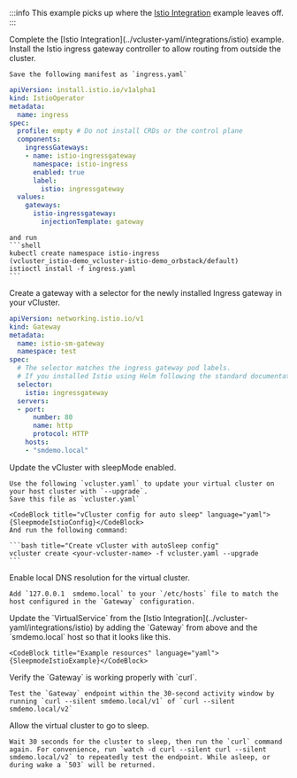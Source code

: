 
:::info
This example picks up where the [Istio Integration](../vcluster-yaml/integrations/istio) example leaves off.
:::

<Flow id="sleepmode-ingress-example">
  <Step>
    Complete the [Istio Integration](../vcluster-yaml/integrations/istio) example.
  </Step>
  <Step>
    Install the Istio ingress gateway controller to allow routing from outside the cluster.

    Save the following manifest as `ingress.yaml`

```yaml
apiVersion: install.istio.io/v1alpha1
kind: IstioOperator
metadata:
  name: ingress
spec:
  profile: empty # Do not install CRDs or the control plane
  components:
    ingressGateways:
    - name: istio-ingressgateway
      namespace: istio-ingress
      enabled: true
      label:
        istio: ingressgateway
  values:
    gateways:
      istio-ingressgateway:
        injectionTemplate: gateway
```
    and run
    ```shell
    kubectl create namespace istio-ingress                                                                                                                                        (vcluster_istio-demo_vcluster-istio-demo_orbstack/default)
    istioctl install -f ingress.yaml
    ```
  </Step>

  <Step>
    Create a gateway with a selector for the newly installed Ingress gateway in your vCluster.

```yaml
apiVersion: networking.istio.io/v1
kind: Gateway
metadata:
  name: istio-sm-gateway
  namespace: test
spec:
  # The selector matches the ingress gateway pod labels.
  # If you installed Istio using Helm following the standard documentation, this would be "istio=ingress"
  selector:
    istio: ingressgateway
  servers:
  - port:
      number: 80
      name: http
      protocol: HTTP
    hosts:
    - "smdemo.local"

```
  </Step>

  <Step>
    Update the vCluster with sleepMode enabled.

    Use the following `vcluster.yaml` to update your virtual cluster on your host cluster with `--upgrade`.
    Save this file as `vcluster.yaml`

    <CodeBlock title="vCluster config for auto sleep" language="yaml">{SleepmodeIstioConfig}</CodeBlock>
    And run the following command:

    ```bash title="Create vCluster with autoSleep config"
    vcluster create <your-vcluster-name> -f vcluster.yaml --upgrade
    ```
  </Step>

  <Step>
    Enable local DNS resolution for the virtual cluster.

    Add `127.0.0.1 	smdemo.local` to your `/etc/hosts` file to match the host configured in the `Gateway` configuration.
  </Step>

  <Step>
    Update the `VirtualService` from the [Istio Integration](../vcluster-yaml/integrations/istio) by adding the `Gateway`
    from above and the `smdemo.local` host so that it looks like this.

    <CodeBlock title="Example resources" language="yaml">{SleepmodeIstioExample}</CodeBlock>
  </Step>

  <Step>
    Verify the `Gateway` is working properly with `curl`.

    Test the `Gateway` endpoint within the 30-second activity window by running `curl --silent smdemo.local/v1` of `curl --silent smdemo.local/v2`
  </Step>

  <Step>
    Allow the virtual cluster to go to sleep.

    Wait 30 seconds for the cluster to sleep, then run the `curl` command again. For convenience, run `watch -d curl --silent curl --silent smdemo.local/v2` to repeatedly test the endpoint. While asleep, or during wake a `503` will be returned.
  </Step>
</Flow>
